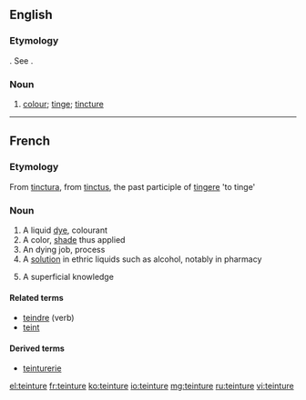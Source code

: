 ==English==

===Etymology===
{{etyl|fr|en}}. See {{term|tincture}}.

===Noun===
{{en-noun}}

# {{obsolete}} [[colour]]; [[tinge]]; [[tincture]]
#: {{rfquotek|Holland}}

{{Webster 1913}}

----

==French==

===Etymology===
From {{etyl|la|fr}} [[tinctura]], from [[tinctus]], the past participle of [[tingere]] 'to tinge'

===Noun===
{{fr-noun|f}}

# A liquid [[dye]], colourant
# A color, [[shade]] thus applied
# An dying job, process
# A [[solution]] in ethric liquids such as alcohol, notably in pharmacy
# {{figuratively}} A superficial knowledge

====Related terms====
* [[teindre]] (verb)
* [[teint]] {{m}}

====Derived terms====
* [[teinturerie]]

[[el:teinture]]
[[fr:teinture]]
[[ko:teinture]]
[[io:teinture]]
[[mg:teinture]]
[[ru:teinture]]
[[vi:teinture]]